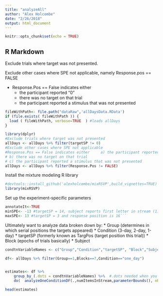 ```yaml
---
title: "analyzeAll"
author: "Alex Holcombe"
date: "2/26/2018"
output: html_document
---
```


```r
knitr::opts_chunk$set(echo = TRUE)
```

## R Markdown

Exclude trials where target was not presented.

Exclude other cases where SPE not applicable, namely Response.pos == FALSE

* Response.Pos == False indicates either		
  + the participant reported "0"
  + there was no target on that trial
  + the participant reported a stimulus that was not presented

```r

fileWithPath<- file.path("dataRaw",'allDaysData.RData') 
if (file.exists( fileWithPath )) {
  load ( fileWithPath, verbose=TRUE  ) #loads allDays
}

library(dplyr)
#Exclude trials where target was not presented
allDays <- allDays %>% filter(targetSP != 0)
#Exclude other cases where SPE not applicable
#Response.Pos == False indicates either		a) the participant reported "0"
# b) there was no target on that trial
# c) the participant reported a stimulus that was not presented
allDays <- allDays %>% filter(Response.Pos != FALSE)
```


Install the mixture modeling R library
```r
#devtools::install_github('alexholcombe/mixRSVP',build_vignettes=TRUE)  #If want latest version
library(mixRSVP)

```

Set up the experiment-specific parameters 

```r

annotateIt<-TRUE
minSPE<- -13 #targetSP = 14, subject reports first letter in stream (1)
maxSPE<- 13 #targetSP = 3 and response position is 16```
```

Ultimately want to analyze data broken down by:
* Group (determines in which serial positions the targets appeared)
* Condition (3-day, 2-day, 1-day)
* targetSP  (formerly known as TargPos (target position this trial))
* Block (epochs of trials basically)
* Subject

```r

condtnVariableNames <- c("Group","Condition","targetSP", "Block","Subject")  
```


```r

df<- allDays %>% filter(Group==1,Blocks==7,Condition=="one_day")

  
estimates<- df %>%  
    group_by_(.dots = condtnVariableNames) %>%  #.dots needed when you have a variable containing multiple factor names
    do(  analyzeOneConditionDF(.,numItemsInStream,parameterBounds(), nReplicates=3)  )

head(estimates)

```



